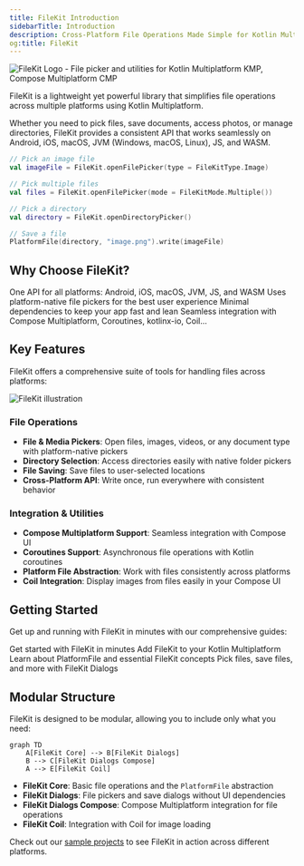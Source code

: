 ```yaml
---
title: FileKit Introduction
sidebarTitle: Introduction
description: Cross-Platform File Operations Made Simple for Kotlin Multiplatform
og:title: FileKit
---
```


<Frame>
  <img
    src="/images/hero-10.png"
    alt="FileKit Logo - File picker and utilities for Kotlin Multiplatform KMP, Compose Multiplatform CMP"
  />
</Frame>

FileKit is a lightweight yet powerful library that simplifies file operations across multiple platforms using Kotlin Multiplatform. 

Whether you need to pick files, save documents, access photos, or manage directories, FileKit provides a consistent API that works seamlessly on Android, iOS, macOS, JVM (Windows, macOS, Linux), JS, and WASM.

```kotlin
// Pick an image file
val imageFile = FileKit.openFilePicker(type = FileKitType.Image)

// Pick multiple files
val files = FileKit.openFilePicker(mode = FileKitMode.Multiple())

// Pick a directory
val directory = FileKit.openDirectoryPicker()

// Save a file
PlatformFile(directory, "image.png").write(imageFile)
```

## Why Choose FileKit?

<CardGroup cols={2}>
  <Card
    title="Cross-Platform"
    icon="globe"
  >
    One API for all platforms: Android, iOS, macOS, JVM, JS, and WASM
  </Card>
  <Card
    title="Native experience"
    icon="puzzle-piece"
  >
    Uses platform-native file pickers for the best user experience
  </Card>
  <Card
    title="Lightweight"
    icon="feather"
  >
    Minimal dependencies to keep your app fast and lean
  </Card>
  <Card
    title="Integrations"
    icon="sparkles"
  >
    Seamless integration with Compose Multiplatform, Coroutines, kotlinx-io, Coil...
  </Card>
</CardGroup>

## Key Features

FileKit offers a comprehensive suite of tools for handling files across platforms:

<Frame>
  <img
    src="/images/intro-illu.png"
    alt="FileKit illustration"
  />
</Frame>

### File Operations
- **File & Media Pickers**: Open files, images, videos, or any document type with platform-native pickers
- **Directory Selection**: Access directories easily with native folder pickers
- **File Saving**: Save files to user-selected locations
- **Cross-Platform API**: Write once, run everywhere with consistent behavior

### Integration & Utilities
- **Compose Multiplatform Support**: Seamless integration with Compose UI
- **Coroutines Support**: Asynchronous file operations with Kotlin coroutines
- **Platform File Abstraction**: Work with files consistently across platforms
- **Coil Integration**: Display images from files easily in your Compose UI

## Getting Started

Get up and running with FileKit in minutes with our comprehensive guides:

<CardGroup cols={2}>
  <Card
      title="Quick Start"
      icon="rocket"
      href="/quickstart"
    >
    Get started with FileKit in minutes
  </Card>
  <Card
    title="Installation"
    icon="download"
    href="/installation"
  >
    Add FileKit to your Kotlin Multiplatform
  </Card>
  <Card
    title="Core Concepts"
    icon="book"
    href="/core/platform-file"
  >
    Learn about PlatformFile and essential FileKit concepts
  </Card>
  <Card
    title="Dialogs setup"
    icon="window"
    href="/dialogs/setup"
  >
    Pick files, save files, and more with FileKit Dialogs
  </Card>
</CardGroup>

## Modular Structure

FileKit is designed to be modular, allowing you to include only what you need:

```mermaid
graph TD
    A[FileKit Core] --> B[FileKit Dialogs]
    B --> C[FileKit Dialogs Compose]
    A --> E[FileKit Coil]
```

- **FileKit Core**: Basic file operations and the `PlatformFile` abstraction
- **FileKit Dialogs**: File pickers and save dialogs without UI dependencies
- **FileKit Dialogs Compose**: Compose Multiplatform integration for file operations
- **FileKit Coil**: Integration with Coil for image loading

Check out our [sample projects](https://github.com/vinceglb/FileKit/tree/main/samples) to see FileKit in action across different platforms.
